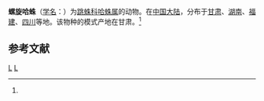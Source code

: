 {{Speciesbox
| taxon = Hasarina contortospinosa
| binomial_authority = (Schenkel, 1963)<ref name='id14723'>{{cite web| url =http://www.bioinfo.cn/db05/BjdwSpecies.php?action=view&id=14723| title =螺旋哈蛛| work =《中国动物物种编目数据库》| publisher =中国科学院微生物研究所| author =中国科学院动物研究所| accessdate =2009-04-28| deadurl =yes| archiveurl =https://web.archive.org/web/20160305021422/http://www.bioinfo.cn/db05/BjdwSpecies.php?action=view&id=14723| archivedate =2016-03-05| df =}}</ref>
}}

'''螺旋哈蛛'''（[[学名|学名]]：{{lang|la|''Hasarina contortospinosa''}}）为[[跳蛛科|跳蛛科]][[哈蛛属|哈蛛属]]的动物。在[[中国大陆|中国大陆]]，分布于[[甘肃|甘肃]]、[[湖南|湖南]]、[[福建|福建]]、[[四川|四川]]等地。该物种的模式产地在甘肃。<ref name='id14723'/>

== 参考文献 ==
{{reflist}}

{{蜘蛛小作品}}

{{taxonbar}}
[[Category:_1963年描述的动物|L]]
[[Category:哈蛛属|L]]